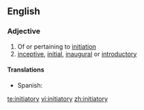 ==English==

===Adjective===
{{en-adj}}

# Of or pertaining to [[initiation]]
# [[inceptive]], [[initial]], [[inaugural]] or [[introductory]]

====Translations====
{{trans-top|initial, inaugural}}
* Spanish: {{t|es|iniciativo|m}}
{{trans-mid}}
{{trans-bottom}}

[[te:initiatory]]
[[vi:initiatory]]
[[zh:initiatory]]